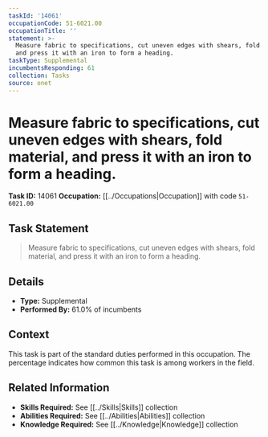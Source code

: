 ```yaml
---
taskId: '14061'
occupationCode: 51-6021.00
occupationTitle: ''
statement: >-
  Measure fabric to specifications, cut uneven edges with shears, fold material,
  and press it with an iron to form a heading.
taskType: Supplemental
incumbentsResponding: 61
collection: Tasks
source: onet
---
```

# Measure fabric to specifications, cut uneven edges with shears, fold material, and press it with an iron to form a heading.

**Task ID:** 14061
**Occupation:** [[../Occupations|Occupation]] with code `51-6021.00`

## Task Statement

> Measure fabric to specifications, cut uneven edges with shears, fold material, and press it with an iron to form a heading.

## Details

- **Type:** Supplemental
- **Performed By:** 61.0% of incumbents

## Context

This task is part of the standard duties performed in this occupation. The percentage indicates how common this task is among workers in the field.

## Related Information

- **Skills Required:** See [[../Skills|Skills]] collection
- **Abilities Required:** See [[../Abilities|Abilities]] collection
- **Knowledge Required:** See [[../Knowledge|Knowledge]] collection
